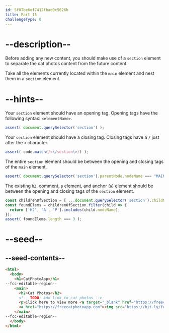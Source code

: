 ```yaml
---
id: 5f07be6ef7412fbad0c5626b
title: Part 15
challengeType: 0
---
```


# --description--

Before adding any new content, you should make use of a `section` element to separate the cat photos content from the future content.

Take all the elements currently located within the `main` element and nest them in a `section` element.

# --hints--

Your `section` element should have an opening tag. Opening tags have the following syntax: `<elementName>`.

```js
assert( document.querySelector('section') );
```

Your `section` element should have a closing tag. Closing tags have a `/` just after the `<` character.

```js
assert( code.match(/<\/section\>/) );
```

The entire `section` element should be between the opening and closing tags of the `main` element.

```js
assert( document.querySelector('section').parentNode.nodeName === "MAIN" );
```

The existing `h2`, comment, `p` element, and anchor (`a`) element should be between the opening and closing tags of the `section` element.

```js
const childrenOfSection = [ ...document.querySelector('section').childNodes ];
const foundElems = childrenOfSection.filter(child => {
  return ['H2', 'A', 'P'].includes(child.nodeName);
});
assert( foundElems.length === 3 );
```

# --seed--

## --seed-contents--

```html
<html>
  <body>
    <h1>CatPhotoApp</h1>
--fcc-editable-region--
    <main>
      <h2>Cat Photos</h2>
      <!-- TODO: Add link to cat photos -->
      <p>Click here to view more <a target="_blank" href="https://freecatphotoapp.com">cat photos</a>.</p>
      <a href="https://freecatphotoapp.com"><img src="https://bit.ly/fcc-relaxing-cat" alt="A cute orange cat lying on its back."></a>
    </main>
--fcc-editable-region--
  </body>
</html>
```

